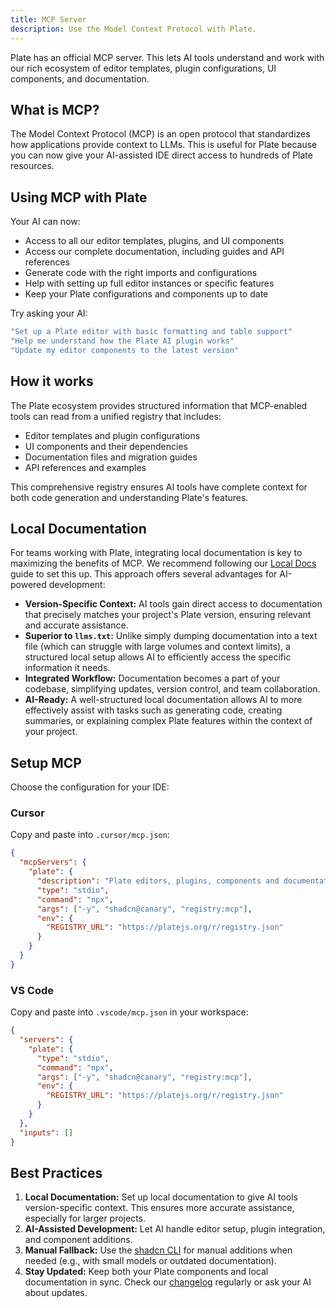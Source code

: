 ```yaml
---
title: MCP Server
description: Use the Model Context Protocol with Plate.
---
```


Plate has an official MCP server. This lets AI tools understand and work with our rich ecosystem of editor templates, plugin configurations, UI components, and documentation.

## What is MCP?

The Model Context Protocol (MCP) is an open protocol that standardizes how applications provide context to LLMs. This is useful for Plate because you can now give your AI-assisted IDE direct access to hundreds of Plate resources.

## Using MCP with Plate

Your AI can now:

- Access to all our editor templates, plugins, and UI components
- Access our complete documentation, including guides and API references
- Generate code with the right imports and configurations
- Help with setting up full editor instances or specific features
- Keep your Plate configurations and components up to date

Try asking your AI:

```bash
"Set up a Plate editor with basic formatting and table support"
"Help me understand how the Plate AI plugin works"
"Update my editor components to the latest version"
```

## How it works

The Plate ecosystem provides structured information that MCP-enabled tools can read from a unified registry that includes:

- Editor templates and plugin configurations
- UI components and their dependencies
- Documentation files and migration guides
- API references and examples

This comprehensive registry ensures AI tools have complete context for both code generation and understanding Plate's features.

## Local Documentation

For teams working with Plate, integrating local documentation is key to maximizing the benefits of MCP. We recommend following our [Local Docs](/docs/installation/docs) guide to set this up. This approach offers several advantages for AI-powered development:

-   **Version-Specific Context:** AI tools gain direct access to documentation that precisely matches your project's Plate version, ensuring relevant and accurate assistance.
-   **Superior to `llms.txt`:** Unlike simply dumping documentation into a text file (which can struggle with large volumes and context limits), a structured local setup allows AI to efficiently access the specific information it needs.
-   **Integrated Workflow:** Documentation becomes a part of your codebase, simplifying updates, version control, and team collaboration.
-   **AI-Ready:** A well-structured local documentation allows AI to more effectively assist with tasks such as generating code, creating summaries, or explaining complex Plate features within the context of your project.

## Setup MCP

Choose the configuration for your IDE:

### Cursor

Copy and paste into `.cursor/mcp.json`:

```json
{
  "mcpServers": {
    "plate": {
      "description": "Plate editors, plugins, components and documentation",
      "type": "stdio",
      "command": "npx",
      "args": ["-y", "shadcn@canary", "registry:mcp"],
      "env": {
        "REGISTRY_URL": "https://platejs.org/r/registry.json"
      }
    }
  }
}
```

### VS Code

Copy and paste into `.vscode/mcp.json` in your workspace:

```json
{
  "servers": {
    "plate": {
      "type": "stdio",
      "command": "npx",
      "args": ["-y", "shadcn@canary", "registry:mcp"],
      "env": {
        "REGISTRY_URL": "https://platejs.org/r/registry.json"
      }
    }
  },
  "inputs": []
}
```

## Best Practices

1.  **Local Documentation:** Set up local documentation to give AI tools version-specific context. This ensures more accurate assistance, especially for larger projects.
2.  **AI-Assisted Development:** Let AI handle editor setup, plugin integration, and component additions.
3.  **Manual Fallback:** Use the [shadcn CLI](/docs/components/cli) for manual additions when needed (e.g., with small models or outdated documentation).
4.  **Stay Updated:** Keep both your Plate components and local documentation in sync. Check our [changelog](/docs/components/changelog) regularly or ask your AI about updates.
